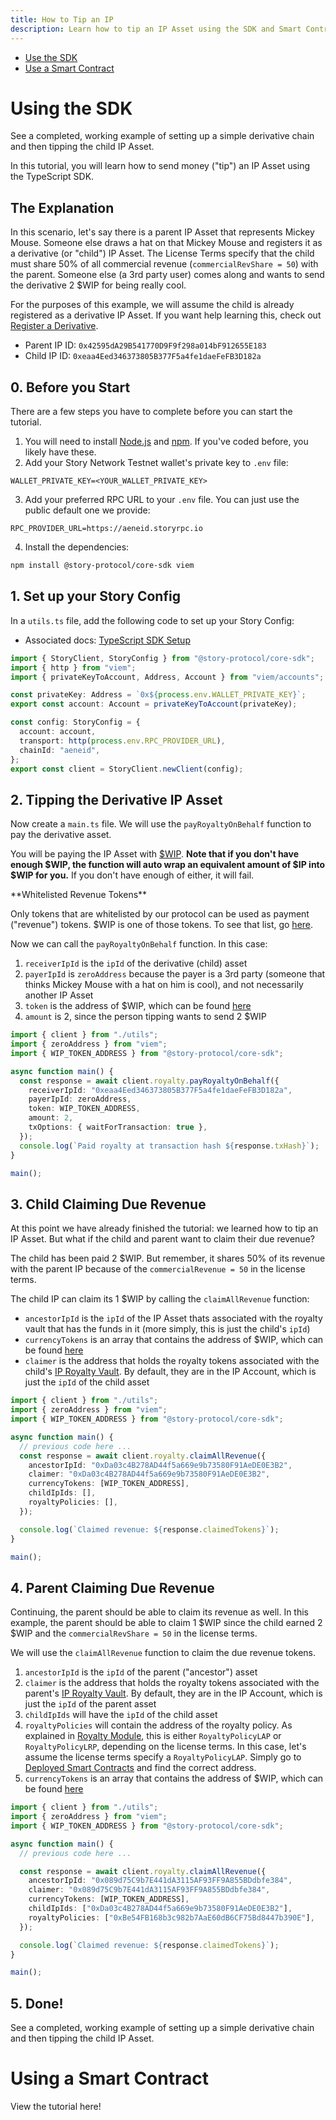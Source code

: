 ```yaml
---
title: How to Tip an IP
description: Learn how to tip an IP Asset using the SDK and Smart Contracts.
---
```


- [Use the SDK](#using-the-sdk)
- [Use a Smart Contract](#using-a-smart-contract)

# Using the SDK

<CardGroup cols={1}>
  <Card
    title="Completed Code"
    href="https://github.com/storyprotocol/typescript-tutorial/blob/main/scripts/registerDerivativeCommercial.ts"
    icon="thumbs-up"
  >
    See a completed, working example of setting up a simple derivative chain and
    then tipping the child IP Asset.
  </Card>
</CardGroup>

In this tutorial, you will learn how to send money ("tip") an IP Asset using the TypeScript SDK.

## The Explanation

In this scenario, let's say there is a parent IP Asset that represents Mickey Mouse. Someone else draws a hat on that Mickey Mouse and registers it as a derivative (or "child") IP Asset. The License Terms specify that the child must share 50% of all commercial revenue (`commercialRevShare = 50`) with the parent. Someone else (a 3rd party user) comes along and wants to send the derivative 2 $WIP for being really cool.

For the purposes of this example, we will assume the child is already registered as a derivative IP Asset. If you want help learning this, check out [Register a Derivative](/developers/typescript-sdk/register-derivative).

- Parent IP ID: `0x42595dA29B541770D9F9f298a014bF912655E183`
- Child IP ID: `0xeaa4Eed346373805B377F5a4fe1daeFeFB3D182a`

## 0. Before you Start

There are a few steps you have to complete before you can start the tutorial.

1. You will need to install [Node.js](https://nodejs.org/en/download) and [npm](https://docs.npmjs.com/downloading-and-installing-node-js-and-npm). If you've coded before, you likely have these.
2. Add your Story Network Testnet wallet's private key to `.env` file:

```text env
WALLET_PRIVATE_KEY=<YOUR_WALLET_PRIVATE_KEY>
```

3. Add your preferred RPC URL to your `.env` file. You can just use the public default one we provide:

```text env
RPC_PROVIDER_URL=https://aeneid.storyrpc.io
```

4. Install the dependencies:

```bash Terminal
npm install @story-protocol/core-sdk viem
```

## 1. Set up your Story Config

In a `utils.ts` file, add the following code to set up your Story Config:

- Associated docs: [TypeScript SDK Setup](/developers/typescript-sdk/setup)

```typescript utils.ts
import { StoryClient, StoryConfig } from "@story-protocol/core-sdk";
import { http } from "viem";
import { privateKeyToAccount, Address, Account } from "viem/accounts";

const privateKey: Address = `0x${process.env.WALLET_PRIVATE_KEY}`;
export const account: Account = privateKeyToAccount(privateKey);

const config: StoryConfig = {
  account: account,
  transport: http(process.env.RPC_PROVIDER_URL),
  chainId: "aeneid",
};
export const client = StoryClient.newClient(config);
```

## 2. Tipping the Derivative IP Asset

Now create a `main.ts` file. We will use the `payRoyaltyOnBehalf` function to pay the derivative asset.

You will be paying the IP Asset with [$WIP](https://aeneid.storyscan.xyz/address/0x1514000000000000000000000000000000000000). **Note that if you don't have enough $WIP, the function will auto wrap an equivalent amount of $IP into $WIP for you.** If you don't have enough of either, it will fail.

<Note>
**Whitelisted Revenue Tokens**

Only tokens that are whitelisted by our protocol can be used as payment ("revenue") tokens. $WIP is one of those tokens. To see that list, go [here](/developers/deployed-smart-contracts).

</Note>

Now we can call the `payRoyaltyOnBehalf` function. In this case:

1. `receiverIpId` is the `ipId` of the derivative (child) asset
2. `payerIpId` is `zeroAddress` because the payer is a 3rd party (someone that thinks Mickey Mouse with a hat on him is cool), and not necessarily another IP Asset
3. `token` is the address of $WIP, which can be found [here](/concepts/royalty-module/ip-royalty-vault#whitelisted-revenue-tokens)
4. `amount` is 2, since the person tipping wants to send 2 $WIP

```typescript main.ts
import { client } from "./utils";
import { zeroAddress } from "viem";
import { WIP_TOKEN_ADDRESS } from "@story-protocol/core-sdk";

async function main() {
  const response = await client.royalty.payRoyaltyOnBehalf({
    receiverIpId: "0xeaa4Eed346373805B377F5a4fe1daeFeFB3D182a",
    payerIpId: zeroAddress,
    token: WIP_TOKEN_ADDRESS,
    amount: 2,
    txOptions: { waitForTransaction: true },
  });
  console.log(`Paid royalty at transaction hash ${response.txHash}`);
}

main();
```

## 3. Child Claiming Due Revenue

At this point we have already finished the tutorial: we learned how to tip an IP Asset. But what if the child and parent want to claim their due revenue?

The child has been paid 2 $WIP. But remember, it shares 50% of its revenue with the parent IP because of the `commercialRevenue = 50` in the license terms.

The child IP can claim its 1 $WIP by calling the `claimAllRevenue` function:

- `ancestorIpId` is the `ipId` of the IP Asset thats associated with the royalty vault that has the funds in it (more simply, this is just the child's `ipId`)
- `currencyTokens` is an array that contains the address of $WIP, which can be found [here](/concepts/royalty-module/ip-royalty-vault#whitelisted-revenue-tokens)
- `claimer` is the address that holds the royalty tokens associated with the child's [IP Royalty Vault](/concepts/royalty-module/ip-royalty-vault). By default, they are in the IP Account, which is just the `ipId` of the child asset

```typescript main.ts
import { client } from "./utils";
import { zeroAddress } from "viem";
import { WIP_TOKEN_ADDRESS } from "@story-protocol/core-sdk";

async function main() {
  // previous code here ...
  const response = await client.royalty.claimAllRevenue({
    ancestorIpId: "0xDa03c4B278AD44f5a669e9b73580F91AeDE0E3B2",
    claimer: "0xDa03c4B278AD44f5a669e9b73580F91AeDE0E3B2",
    currencyTokens: [WIP_TOKEN_ADDRESS],
    childIpIds: [],
    royaltyPolicies: [],
  });

  console.log(`Claimed revenue: ${response.claimedTokens}`);
}

main();
```

## 4. Parent Claiming Due Revenue

Continuing, the parent should be able to claim its revenue as well. In this example, the parent should be able to claim 1 $WIP since the child earned 2 $WIP and the `commercialRevShare = 50` in the license terms.

We will use the `claimAllRevenue` function to claim the due revenue tokens.

1. `ancestorIpId` is the `ipId` of the parent ("ancestor") asset
2. `claimer` is the address that holds the royalty tokens associated with the parent's [IP Royalty Vault](/concepts/royalty-module/ip-royalty-vault). By default, they are in the IP Account, which is just the `ipId` of the parent asset
3. `childIpIds` will have the `ipId` of the child asset
4. `royaltyPolicies` will contain the address of the royalty policy. As explained in [Royalty Module](/concepts/royalty-module), this is either `RoyaltyPolicyLAP` or `RoyaltyPolicyLRP`, depending on the license terms. In this case, let's assume the license terms specify a `RoyaltyPolicyLAP`. Simply go to [Deployed Smart Contracts](/developers/deployed-smart-contracts) and find the correct address.
5. `currencyTokens` is an array that contains the address of $WIP, which can be found [here](/concepts/royalty-module/ip-royalty-vault#whitelisted-revenue-tokens)

```typescript main.ts
import { client } from "./utils";
import { zeroAddress } from "viem";
import { WIP_TOKEN_ADDRESS } from "@story-protocol/core-sdk";

async function main() {
  // previous code here ...

  const response = await client.royalty.claimAllRevenue({
    ancestorIpId: "0x089d75C9b7E441dA3115AF93FF9A855BDdbfe384",
    claimer: "0x089d75C9b7E441dA3115AF93FF9A855BDdbfe384",
    currencyTokens: [WIP_TOKEN_ADDRESS],
    childIpIds: ["0xDa03c4B278AD44f5a669e9b73580F91AeDE0E3B2"],
    royaltyPolicies: ["0xBe54FB168b3c982b7AaE60dB6CF75Bd8447b390E"],
  });

  console.log(`Claimed revenue: ${response.claimedTokens}`);
}

main();
```

## 5. Done!

<CardGroup cols={1}>
  <Card
    title="Completed Code"
    href="https://github.com/storyprotocol/typescript-tutorial/blob/main/scripts/registerDerivativeCommercial.ts"
    icon="thumbs-up"
  >
    See a completed, working example of setting up a simple derivative chain and
    then tipping the child IP Asset.
  </Card>
</CardGroup>

# Using a Smart Contract

<CardGroup cols={1}>
  <Card
    title="Go to Smart Contract Tutorial"
    href="/developers/smart-contracts-guide/claim-revenue"
    icon="house"
  >
    View the tutorial here!
  </Card>
</CardGroup>
